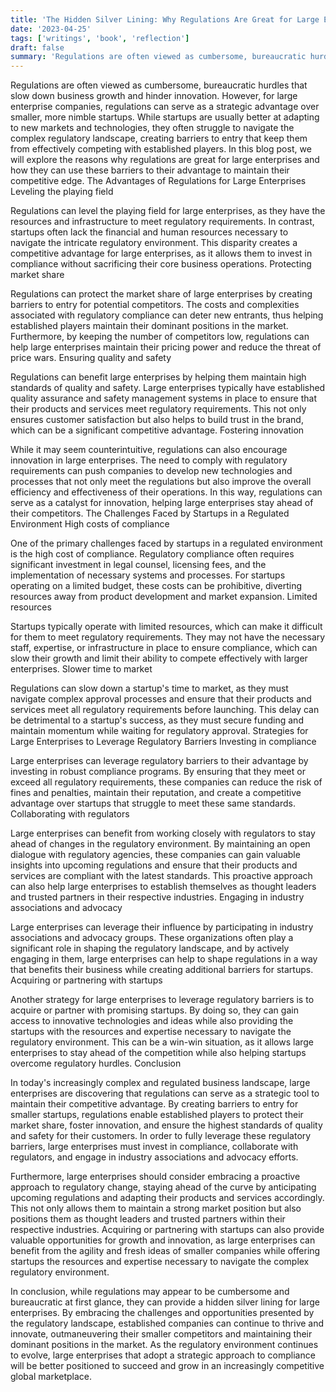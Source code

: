```yaml
---
title: 'The Hidden Silver Lining: Why Regulations Are Great for Large Enterprises'
date: '2023-04-25'
tags: ['writings', 'book', 'reflection']
draft: false
summary: 'Regulations are often viewed as cumbersome, bureaucratic hurdles that slow down business growth and hinder innovation. However, for large enterprise companies, regulations can serve as a ...'
---
```


Regulations are often viewed as cumbersome, bureaucratic hurdles that slow down business growth and hinder innovation. However, for large enterprise companies, regulations can serve as a strategic advantage over smaller, more nimble startups. While startups are usually better at adapting to new markets and technologies, they often struggle to navigate the complex regulatory landscape, creating barriers to entry that keep them from effectively competing with established players. In this blog post, we will explore the reasons why regulations are great for large enterprises and how they can use these barriers to their advantage to maintain their competitive edge.
The Advantages of Regulations for Large Enterprises
Leveling the playing field

Regulations can level the playing field for large enterprises, as they have the resources and infrastructure to meet regulatory requirements. In contrast, startups often lack the financial and human resources necessary to navigate the intricate regulatory environment. This disparity creates a competitive advantage for large enterprises, as it allows them to invest in compliance without sacrificing their core business operations.
Protecting market share

Regulations can protect the market share of large enterprises by creating barriers to entry for potential competitors. The costs and complexities associated with regulatory compliance can deter new entrants, thus helping established players maintain their dominant positions in the market. Furthermore, by keeping the number of competitors low, regulations can help large enterprises maintain their pricing power and reduce the threat of price wars.
Ensuring quality and safety

Regulations can benefit large enterprises by helping them maintain high standards of quality and safety. Large enterprises typically have established quality assurance and safety management systems in place to ensure that their products and services meet regulatory requirements. This not only ensures customer satisfaction but also helps to build trust in the brand, which can be a significant competitive advantage.
Fostering innovation

While it may seem counterintuitive, regulations can also encourage innovation in large enterprises. The need to comply with regulatory requirements can push companies to develop new technologies and processes that not only meet the regulations but also improve the overall efficiency and effectiveness of their operations. In this way, regulations can serve as a catalyst for innovation, helping large enterprises stay ahead of their competitors.
The Challenges Faced by Startups in a Regulated Environment
High costs of compliance

One of the primary challenges faced by startups in a regulated environment is the high cost of compliance. Regulatory compliance often requires significant investment in legal counsel, licensing fees, and the implementation of necessary systems and processes. For startups operating on a limited budget, these costs can be prohibitive, diverting resources away from product development and market expansion.
Limited resources

Startups typically operate with limited resources, which can make it difficult for them to meet regulatory requirements. They may not have the necessary staff, expertise, or infrastructure in place to ensure compliance, which can slow their growth and limit their ability to compete effectively with larger enterprises.
Slower time to market

Regulations can slow down a startup's time to market, as they must navigate complex approval processes and ensure that their products and services meet all regulatory requirements before launching. This delay can be detrimental to a startup's success, as they must secure funding and maintain momentum while waiting for regulatory approval.
Strategies for Large Enterprises to Leverage Regulatory Barriers
Investing in compliance

Large enterprises can leverage regulatory barriers to their advantage by investing in robust compliance programs. By ensuring that they meet or exceed all regulatory requirements, these companies can reduce the risk of fines and penalties, maintain their reputation, and create a competitive advantage over startups that struggle to meet these same standards.
Collaborating with regulators

Large enterprises can benefit from working closely with regulators to stay ahead of changes in the regulatory environment. By maintaining an open dialogue with regulatory agencies, these companies can gain valuable insights into upcoming regulations and ensure that their products and services are compliant with the latest standards. This proactive approach can also help large enterprises to establish themselves as thought leaders and trusted partners in their respective industries.
Engaging in industry associations and advocacy

Large enterprises can leverage their influence by participating in industry associations and advocacy groups. These organizations often play a significant role in shaping the regulatory landscape, and by actively engaging in them, large enterprises can help to shape regulations in a way that benefits their business while creating additional barriers for startups.
Acquiring or partnering with startups

Another strategy for large enterprises to leverage regulatory barriers is to acquire or partner with promising startups. By doing so, they can gain access to innovative technologies and ideas while also providing the startups with the resources and expertise necessary to navigate the regulatory environment. This can be a win-win situation, as it allows large enterprises to stay ahead of the competition while also helping startups overcome regulatory hurdles.
Conclusion

In today's increasingly complex and regulated business landscape, large enterprises are discovering that regulations can serve as a strategic tool to maintain their competitive advantage. By creating barriers to entry for smaller startups, regulations enable established players to protect their market share, foster innovation, and ensure the highest standards of quality and safety for their customers. In order to fully leverage these regulatory barriers, large enterprises must invest in compliance, collaborate with regulators, and engage in industry associations and advocacy efforts.

Furthermore, large enterprises should consider embracing a proactive approach to regulatory change, staying ahead of the curve by anticipating upcoming regulations and adapting their products and services accordingly. This not only allows them to maintain a strong market position but also positions them as thought leaders and trusted partners within their respective industries. Acquiring or partnering with startups can also provide valuable opportunities for growth and innovation, as large enterprises can benefit from the agility and fresh ideas of smaller companies while offering startups the resources and expertise necessary to navigate the complex regulatory environment.

In conclusion, while regulations may appear to be cumbersome and bureaucratic at first glance, they can provide a hidden silver lining for large enterprises. By embracing the challenges and opportunities presented by the regulatory landscape, established companies can continue to thrive and innovate, outmaneuvering their smaller competitors and maintaining their dominant positions in the market. As the regulatory environment continues to evolve, large enterprises that adopt a strategic approach to compliance will be better positioned to succeed and grow in an increasingly competitive global marketplace.
